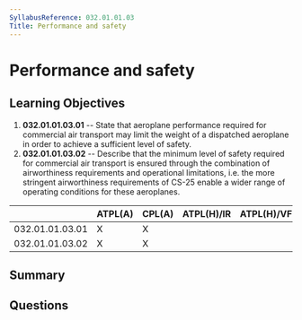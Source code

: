 ```yaml
---
SyllabusReference: 032.01.01.03
Title: Performance and safety
---
```


# Performance and safety

## Learning Objectives

1. **032.01.01.03.01** -- State that aeroplane performance required for
   commercial air transport may limit the weight of a dispatched aeroplane in
   order to achieve a sufficient level of safety.
2. **032.01.01.03.02** -- Describe that the minimum level of safety required for
   commercial air transport is ensured through the combination of airworthiness
   requirements and operational limitations, i.e. the more stringent
   airworthiness requirements of CS-25 enable a wider range of operating
   conditions for these aeroplanes.

|                 | ATPL(A) | CPL(A) | ATPL(H)/IR | ATPL(H)/VFR | CPL(H) | IR  | CBIR(A) |
| --------------- | ------- | ------ | ---------- | ----------- | ------ | --- | ------- |
| 032.01.01.03.01 | X       | X      |            |             |        |     |         |
| 032.01.01.03.02 | X       | X      |            |             |        |     |         |

## Summary

## Questions
